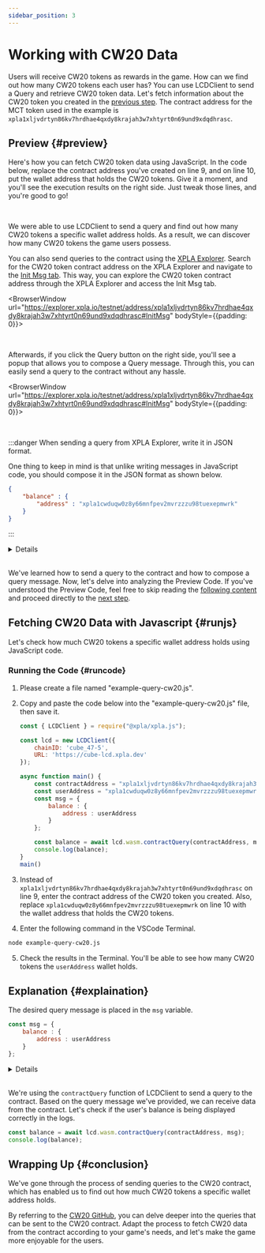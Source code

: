 ```yaml
---
sidebar_position: 3
---
```


# Working with CW20 Data


Users will receive CW20 tokens as rewards in the game. How can we find out how many CW20 tokens each user has? You can use LCDClient to send a Query and retrieve CW20 token data. Let's fetch information about the CW20 token you created in the [previous step](/docs/tutorial/make-cw20/make-cw20-with-js). The contract address for the MCT token used in the example is `xpla1xljvdrtyn86kv7hrdhae4qxdy8krajah3w7xhtyrt0n69und9xdqdhrasc`.

## Preview {#preview}

Here's how you can fetch CW20 token data using JavaScript. In the code below, replace the contract address you've created on line 9, and on line 10, put the wallet address that holds the CW20 tokens. Give it a moment, and you'll see the execution results on the right side. Just tweak those lines, and you're good to go!

<Ex09 />

<br />

We were able to use LCDClient to send a query and find out how many CW20 tokens a specific wallet address holds. As a result, we can discover how many CW20 tokens the game users possess.

You can also send queries to the contract using the [XPLA Explorer](https://explorer.xpla.io/). Search for the CW20 token contract address on the XPLA Explorer and navigate to the [Init Msg tab](https://explorer.xpla.io/testnet/address/xpla1xljvdrtyn86kv7hrdhae4qxdy8krajah3w7xhtyrt0n69und9xdqdhrasc#InitMsg). This way, you can explore the CW20 token contract address through the XPLA Explorer and access the Init Msg tab.

<BrowserWindow url="https://explorer.xpla.io/testnet/address/xpla1xljvdrtyn86kv7hrdhae4qxdy8krajah3w7xhtyrt0n69und9xdqdhrasc#InitMsg" bodyStyle={{padding: 0}}>
<div className="flex justify-center" style={{backgroundColor : 'hsl(240, 20%, 97%)', position : 'relative'}}>
    <VaultImgCard style={{zIndex : 1, maxWidth : "100%"}} imgSrc="/img/3-tutorial/1-make-cw20/query-cw20/explorer-initmsg.png" />
</div>
</BrowserWindow>

<br />

Afterwards, if you click the Query button on the right side, you'll see a popup that allows you to compose a Query message. Through this, you can easily send a query to the contract without any hassle.

<BrowserWindow url="https://explorer.xpla.io/testnet/address/xpla1xljvdrtyn86kv7hrdhae4qxdy8krajah3w7xhtyrt0n69und9xdqdhrasc#InitMsg" bodyStyle={{padding: 0}}>
<div className="flex justify-center" style={{backgroundColor : 'hsl(240, 20%, 97%)', position : 'relative'}}>
    <VaultImgCard style={{zIndex : 1, maxWidth : "100%"}} imgSrc="/img/3-tutorial/1-make-cw20/query-cw20/query.png" />
</div>
</BrowserWindow>

<br />

:::danger When sending a query from XPLA Explorer, write it in JSON format.

One thing to keep in mind is that unlike writing messages in JavaScript code, you should compose it in the JSON format as shown below.

```json
{
    "balance" : {
        "address" : "xpla1cwduqw0z8y66mnfpev2mvrzzzu98tuexepmwrk"
    }
}
```

:::

<Details summary="How should I format the contract query message?">

You can explore the CW20 contract on [GitHub](https://github.com/CosmWasm/cw-plus/blob/main/packages/cw20/src/query.rs#L12) to see what kind of queries you can send to it. Just remember, even though the message names in QueryMsg are written in `Camel Case`, you need to send them in `Snake Case` when actually sending the query. For the parameters, you input them exactly as they appear in the code.

For example, let's take a look at the **Balance** and **TokenInfo** messages on the [CW20 GitHub page](https://github.com/CosmWasm/cw-plus/blob/main/packages/cw20/src/query.rs#L12).

```rust {4,7}
pub enum Cw20QueryMsg {
    /// Returns the current balance of the given address, 0 if unset.
    /// Return type: BalanceResponse.
    Balance { address: String },
    /// Returns metadata on the contract - name, decimals, supply, etc.
    /// Return type: TokenInfoResponse.
    TokenInfo {},
```

When sending a Balance query, you should change the `Camel Case` **Balance** to `Snake Case`, which becomes **balance**. As for the parameter, which is **{ address: String }**, you input the wallet address you want to check the balance for as a String. 

So, the final format of the query message would be like this:

```js
{
    balance : {
        address : "xpla1cwduqw0z8y66mnfpev2mvrzzzu98tuexepmwrk"
    }
}
```

Sending a TokenInfo query is the same. You change the `Camel Case` **TokenInfo** to `Snake Case`, which becomes **token_info**. Since there are no parameters in this case, the final format of the query message would be:

```js
{
    token_info : {}
}
```

Feel free to use these examples to send various queries to your contract!
 
</Details>

<br/>

We've learned how to send a query to the contract and how to compose a query message. Now, let's delve into analyzing the Preview Code. If you've understood the Preview Code, feel free to skip reading the [following content](/docs/tutorial/make-cw20/query-cw20#runjs) and proceed directly to the [next step](/docs/tutorial/make-cw721/make-nft-vault).

## Fetching CW20 Data with Javascript {#runjs}

Let's check how much CW20 tokens a specific wallet address holds using JavaScript code.

### Running the Code {#runcode}

1. Please create a file named "example-query-cw20.js".

2. Copy and paste the code below into the "example-query-cw20.js" file, then save it.

    ```js
    const { LCDClient } = require("@xpla/xpla.js");

    const lcd = new LCDClient({
        chainID: 'cube_47-5',
        URL: 'https://cube-lcd.xpla.dev'
    });

    async function main() {
        const contractAddress = "xpla1xljvdrtyn86kv7hrdhae4qxdy8krajah3w7xhtyrt0n69und9xdqdhrasc";
        const userAddress = "xpla1cwduqw0z8y66mnfpev2mvrzzzu98tuexepmwrk";
        const msg = {
            balance : {
                address : userAddress
            }
        };

        const balance = await lcd.wasm.contractQuery(contractAddress, msg);
        console.log(balance);
    }
    main()
    ```

3. Instead of `xpla1xljvdrtyn86kv7hrdhae4qxdy8krajah3w7xhtyrt0n69und9xdqdhrasc` on line 9, enter the contract address of the CW20 token you created. Also, replace `xpla1cwduqw0z8y66mnfpev2mvrzzzu98tuexepmwrk` on line 10 with the wallet address that holds the CW20 tokens.

4. Enter the following command in the VSCode Terminal. 

  ```bash
  node example-query-cw20.js
  ```

5. Check the results in the Terminal. You'll be able to see how many CW20 tokens the `userAddress` wallet holds.

## Explanation {#explaination}

The desired query message is placed in the `msg` variable.

```js
const msg = {
    balance : {
        address : userAddress
    }
};
```

<Details summary="How should I format the contract query message?">

You can explore the CW20 contract on [GitHub](https://github.com/CosmWasm/cw-plus/blob/main/packages/cw20/src/query.rs#L12) to see what kind of queries you can send to it. Just remember, even though the message names in QueryMsg are written in `Camel Case`, you need to send them in `Snake Case` when actually sending the query. For the parameters, you input them exactly as they appear in the code.

For example, let's take a look at the **Balance** and **TokenInfo** messages on the [CW20 GitHub page](https://github.com/CosmWasm/cw-plus/blob/main/packages/cw20/src/query.rs#L12).

```rust {4,7}
pub enum Cw20QueryMsg {
    /// Returns the current balance of the given address, 0 if unset.
    /// Return type: BalanceResponse.
    Balance { address: String },
    /// Returns metadata on the contract - name, decimals, supply, etc.
    /// Return type: TokenInfoResponse.
    TokenInfo {},
```

When sending a Balance query, you should change the `Camel Case` **Balance** to `Snake Case`, which becomes **balance**. As for the parameter, which is **{ address: String }**, you input the wallet address you want to check the balance for as a String. 

So, the final format of the query message would be like this:

```js
{
    balance : {
        address : "xpla1cwduqw0z8y66mnfpev2mvrzzzu98tuexepmwrk"
    }
}
```

Sending a TokenInfo query is the same. You change the `Camel Case` **TokenInfo** to `Snake Case`, which becomes **token_info**. Since there are no parameters in this case, the final format of the query message would be:

```js
{
    token_info : {}
}
```

Feel free to use these examples to send various queries to your contract!
 
</Details>

<br/>

We're using the `contractQuery` function of LCDClient to send a query to the contract. Based on the query message we've provided, we can receive data from the contract. Let's check if the user's balance is being displayed correctly in the logs.

```js
const balance = await lcd.wasm.contractQuery(contractAddress, msg);
console.log(balance);
```

## Wrapping Up {#conclusion}

We've gone through the process of sending queries to the CW20 contract, which has enabled us to find out how much CW20 tokens a specific wallet address holds.

By referring to the [CW20 GitHub](https://github.com/CosmWasm/cw-plus/blob/main/packages/cw20/src/query.rs#L12), you can delve deeper into the queries that can be sent to the CW20 contract. Adapt the process to fetch CW20 data from the contract according to your game's needs, and let's make the game more enjoyable for the users.
